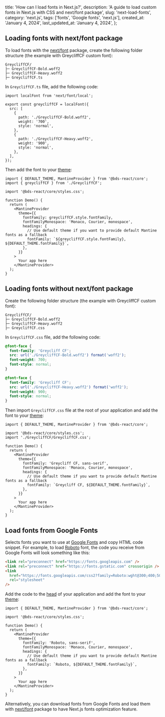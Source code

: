 
  title: 'How can I load fonts in Next.js?',
  description:
    'A guide to load custom fonts in Next.js with CSS and next/font package',
  slug: 'next-load-fonts',
  category: 'next.js',
  tags: ['fonts', 'Google fonts', 'next.js'],
  created_at: 'January 4, 2024',
  last_updated_at: 'January 4, 2024',
};


## Loading fonts with next/font package

To load fonts with the [next/font](https://nextjs.org/docs/pages/building-your-application/optimizing/fonts)
package, create the following folder structure (the example with GreycliffCF custom font):

```plaintext
GreycliffCF/
├─ GreycliffCF-Bold.woff2
├─ GreycliffCF-Heavy.woff2
├─ GreycliffCF.ts
```

In `GreycliffCF.ts` file, add the following code:

```tsx
import localFont from 'next/font/local';

export const greycliffCF = localFont({
  src: [
    {
      path: './GreycliffCF-Bold.woff2',
      weight: '700',
      style: 'normal',
    },
    {
      path: './GreycliffCF-Heavy.woff2',
      weight: '900',
      style: 'normal',
    },
  ],
});
```

Then add the font to your [theme](https://mantine.dev/theming/theme-object/):

```tsx
import { DEFAULT_THEME, MantineProvider } from '@bds-react/core';
import { greycliffCF } from './GreycliffCF';

import '@bds-react/core/styles.css';

function Demo() {
  return (
    <MantineProvider
      theme={{
        fontFamily: greycliffCF.style.fontFamily,
        fontFamilyMonospace: 'Monaco, Courier, monospace',
        headings: {
          // Use default theme if you want to provide default Mantine fonts as a fallback
          fontFamily: `${greycliffCF.style.fontFamily}, ${DEFAULT_THEME.fontFamily}`,
        },
      }}
    >
      Your app here
    </MantineProvider>
  );
}
```

## Loading fonts without next/font package

Create the following folder structure (the example with GreycliffCF custom font):

```plaintext
GreycliffCF/
├─ GreycliffCF-Bold.woff2
├─ GreycliffCF-Heavy.woff2
├─ GreycliffCF.css
```

In `GreycliffCF.css` file, add the following code:

```css
@font-face {
  font-family: 'Greycliff CF';
  src: url('./GreycliffCF-Bold.woff2') format('woff2');
  font-weight: 700;
  font-style: normal;
}

@font-face {
  font-family: 'Greycliff CF';
  src: url('./GreycliffCF-Heavy.woff2') format('woff2');
  font-weight: 900;
  font-style: normal;
}
```

Then import `GreycliffCF.css` file at the root of your application and
add the font to your [theme](https://mantine.dev/theming/theme-object/):

```tsx
import { DEFAULT_THEME, MantineProvider } from '@bds-react/core';

import '@bds-react/core/styles.css';
import './GreycliffCF/GreycliffCF.css';

function Demo() {
  return (
    <MantineProvider
      theme={{
        fontFamily: 'Greycliff CF, sans-serif',
        fontFamilyMonospace: 'Monaco, Courier, monospace',
        headings: {
          // Use default theme if you want to provide default Mantine fonts as a fallback
          fontFamily: `Greycliff CF, ${DEFAULT_THEME.fontFamily}`,
        },
      }}
    >
      Your app here
    </MantineProvider>
  );
}
```

## Load fonts from Google Fonts

Selects fonts you want to use at [Google Fonts](https://fonts.google.com/) and copy
HTML code snippet. For example, to load [Roboto](https://fonts.google.com/specimen/Roboto)
font, the code you receive from Google Fonts will look something like this:

```html
<link rel="preconnect" href="https://fonts.googleapis.com" />
<link rel="preconnect" href="https://fonts.gstatic.com" crossorigin />
<link
  href="https://fonts.googleapis.com/css2?family=Roboto:wght@300;400;500;700&display=swap"
  rel="stylesheet"
/>
```

Add the code to the [head](https://nextjs.org/docs/pages/api-reference/components/head)
of your application and add the font to your [theme](https://mantine.dev/theming/theme-object/):

```tsx
import { DEFAULT_THEME, MantineProvider } from '@bds-react/core';

import '@bds-react/core/styles.css';

function Demo() {
  return (
    <MantineProvider
      theme={{
        fontFamily: 'Roboto, sans-serif',
        fontFamilyMonospace: 'Monaco, Courier, monospace',
        headings: {
          // Use default theme if you want to provide default Mantine fonts as a fallback
          fontFamily: `Roboto, ${DEFAULT_THEME.fontFamily}`,
        },
      }}
    >
      Your app here
    </MantineProvider>
  );
}
```

Alternatively, you can download fonts from Google Fonts and load them with
[next/font](https://nextjs.org/docs/pages/building-your-application/optimizing/fonts)
package to have Next.js fonts optimization feature.
